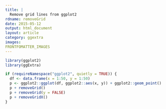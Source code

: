 ```yaml
---
title: |
  Remove grid lines from ggplot2
rdname: removeGrid
date: 2015-05-12
output: html_document
layout: article
category: ggextra
images:
FRONTFOMATTER_IMAGES
---
```


```r
library(ggplot2)
library(ggExtra)
```

```r
if (requireNamespace("ggplot2", quietly = TRUE)) {
  df <- data.frame(x = 1:50, y = 1:50)
  p <- ggplot2::ggplot(df, ggplot2::aes(x, y)) + ggplot2::geom_point()
  p + removeGrid()
  p + removeGrid(y = FALSE)
  p + removeGridX()
}



```
